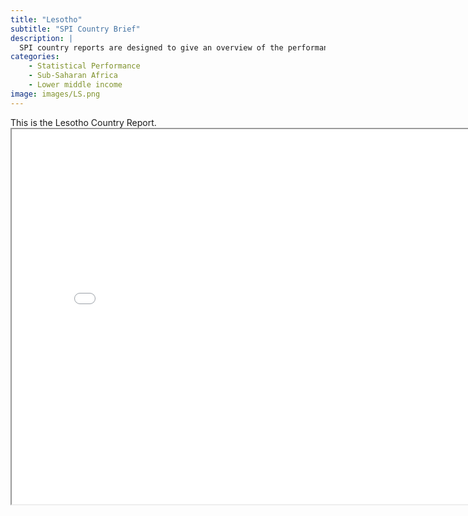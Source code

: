 ```yaml
---
title: "Lesotho"
subtitle: "SPI Country Brief"
description: |
  SPI country reports are designed to give an overview of the performance of Lesotho.
categories:
    - Statistical Performance
    - Sub-Saharan Africa
    - Lower middle income
image: images/LS.png
---
```


This is the Lesotho Country Report.
<iframe src="charts/Lesotho_chart.html" width="800" height="600"></iframe>

